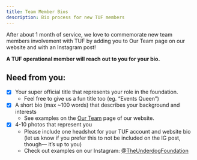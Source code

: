 ```yaml
---
title: Team Member Bios
description: Bio process for new TUF members
---
```



After about 1 month of service, we love to commemorate new team members involvement with TUF by adding you to Our Team page on our website and with an Instagram post!

**A TUF operational member will reach out to you for your bio.**

## Need from you:

- [x] Your super official title that represents your role in the foundation.
  - Feel free to give us a fun title too (eg. “Events Queen”)
- [x] A short bio (max ~100 words) that describes your background and interests
  - See examples on the [Our Team](https://theunderdogfoundation.org/our-team) page of our website.
- [x] 4-10 photos that represent you
  - Please include one headshot for your TUF account and website bio (let us know if you prefer this to not be included on the IG post, though— it’s up to you)
  - Check out examples on our Instagram: [@TheUnderdogFoundation](https://www.instagram.com/theunderdogfoundation/)

